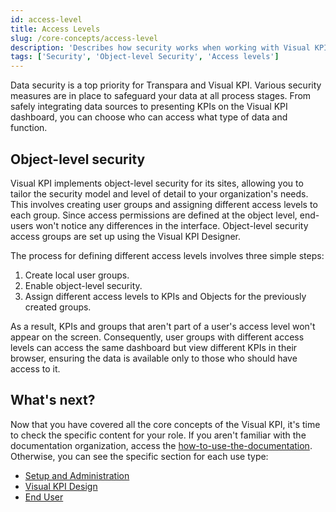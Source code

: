 ```yaml
---
id: access-level
title: Access Levels
slug: /core-concepts/access-level
description: 'Describes how security works when working with Visual KPI and presents the access levels concepts.'
tags: ['Security', 'Object-level Security', 'Access levels']
---
```


Data security is a top priority for Transpara and Visual KPI. Various security measures are in place to safeguard your data at all process stages. From safely integrating data sources to presenting KPIs on the Visual KPI dashboard, you can choose who can access what type of data and function.

## Object-level security

Visual KPI implements object-level security for its sites, allowing you to tailor the security model and level of detail to your organization's needs. This involves creating user groups and assigning different access levels to each group. Since access permissions are defined at the object level, end-users won't notice any differences in the interface. Object-level security access groups are set up using the Visual KPI Designer.

The process for defining different access levels involves three simple steps:

1. Create local user groups.
2. Enable object-level security.
3. Assign different access levels to KPIs and Objects for the previously created groups.

As a result, KPIs and groups that aren't part of a user's access level won't appear on the screen. Consequently, user groups with different access levels can access the same dashboard but view different KPIs in their browser, ensuring the data is available only to those who should have access to it.

## What's next?

Now that you have covered all the core concepts of the Visual KPI, it's time to check the specific content for your role. If you aren't familiar with the documentation organization, access the [how-to-use-the-documentation](/docs/how-to-use-the-documentation). Otherwise, you can see the specific section for each use type:

- [Setup and Administration](../setup-and-administration/overview.mdx)
- [Visual KPI Design](../visual-kpi-design/overview)
- [End User](../end-user/overview.mdx)